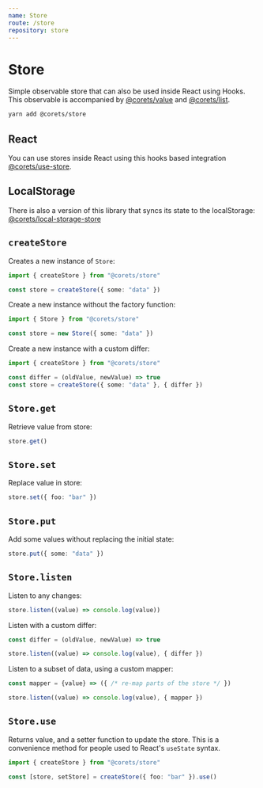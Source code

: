 ```yaml
---
name: Store
route: /store
repository: store
---
```


# Store

Simple observable store that can also be used inside React using Hooks. This observable is accompanied by [@corets/value](/value) and [@corets/list](/list).

```bash
yarn add @corets/store
```

## React

You can use stores inside React using this hooks based integration [@corets/use-store](/use-store).

## LocalStorage

There is also a version of this library that syncs its state to the localStorage: [@corets/local-storage-store](/local-storage-store)


## `createStore`

Creates a new instance of `Store`:

```ts
import { createStore } from "@corets/store"

const store = createStore({ some: "data" })
```

Create a new instance without the factory function:

```ts
import { Store } from "@corets/store"

const store = new Store({ some: "data" })
```

Create a new instance with a custom differ:

```ts
import { createStore } from "@corets/store"

const differ = (oldValue, newValue) => true
const store = createStore({ some: "data" }, { differ })
```

## `Store.get`

Retrieve value from store:

```ts
store.get()
```

## `Store.set`

Replace value in store:

```ts
store.set({ foo: "bar" })
```

## `Store.put`

Add some values without replacing the initial state:

```ts
store.put({ some: "data" })
```

## `Store.listen`

Listen to any changes:

```ts
store.listen((value) => console.log(value))
```

Listen with a custom differ:

```ts
const differ = (oldValue, newValue) => true

store.listen((value) => console.log(value), { differ })
```

Listen to a subset of data, using a custom mapper:

```ts
const mapper = {value} => ({ /* re-map parts of the store */ })

store.listen((value) => console.log(value), { mapper })
```

## `Store.use`

Returns value, and a setter function to update the store. This is a convenience method for people used to React's `useState` syntax.

```ts
import { createStore } from "@corets/store"

const [store, setStore] = createStore({ foo: "bar" }).use()
```
